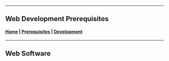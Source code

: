 
<PageHead />

---

## Web Development Prerequisites

#### [Home](/) | [Prerequisites](/Create/prerequisites) | [Development](/Development/development)

---

## Web Software


<Software />
